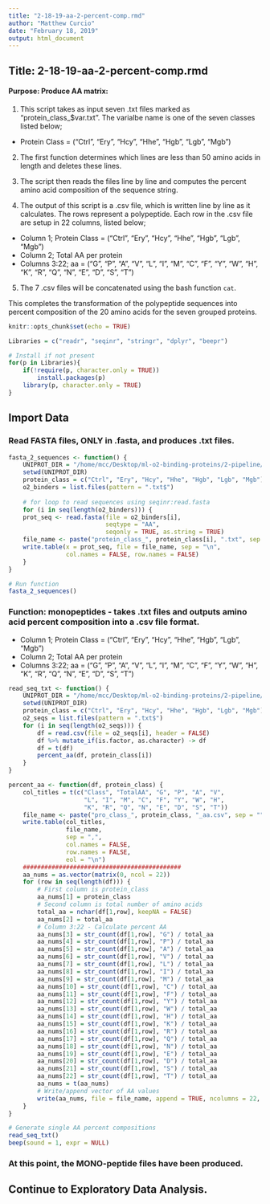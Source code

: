 ```yaml
---
title: "2-18-19-aa-2-percent-comp.rmd"
author: "Matthew Curcio"
date: "February 18, 2019"
output: html_document
---
```


## Title: 2-18-19-aa-2-percent-comp.rmd

#### Purpose: Produce AA matrix:  

1. This script takes as input seven .txt files marked as "protein_class_$var.txt".
The varialbe name is one of the seven classes listed below; 

- Protein Class = ("Ctrl", "Ery", "Hcy", "Hhe", "Hgb", "Lgb", "Mgb")

2. The first function determines which lines are less than 50 amino acids in length
and deletes these lines.

3. The script then reads the files line by line and computes the percent amino acid composition of the sequence string. 

4. The output of this script is a .csv file, which is written line by line as it calculates.  The rows represent a polypeptide. Each row in the .csv file are setup in 22 columns, listed below;

- Column 1; Protein Class = ("Ctrl", "Ery", "Hcy", "Hhe", "Hgb", "Lgb", "Mgb") 
- Column 2; Total AA per protein  
- Columns 3:22; aa = ("G", "P", "A", "V", "L", "I", "M", "C", "F", "Y", 
                      "W", "H", "K", "R", "Q", "N", "E", "D", "S", "T")  

5. The 7 .csv files will be concatenated using the bash function `cat`. 

This completes the transformation of the polypeptide sequences into percent composition of the 20 amino acids for the seven grouped proteins.

```r
knitr::opts_chunk$set(echo = TRUE)

Libraries = c("readr", "seqinr", "stringr", "dplyr", "beepr")

# Install if not present
for(p in Libraries){
    if(!require(p, character.only = TRUE))
        install.packages(p)
    library(p, character.only = TRUE)
}
```

## Import Data



### Read FASTA files, ONLY in .fasta, and produces .txt files.

```r

fasta_2_sequences <- function() {
    UNIPROT_DIR = "/home/mcc/Desktop/ml-o2-binding-proteins/2-pipeline/Feb2019_protein_classes"
    setwd(UNIPROT_DIR)
    protein_class = c("Ctrl", "Ery", "Hcy", "Hhe", "Hgb", "Lgb", "Mgb") 
    o2_binders = list.files(pattern = ".txt$")
    
    # for loop to read sequences using seqinr:read.fasta
    for (i in seq(length(o2_binders))) {
    prot_seq <- read.fasta(file = o2_binders[i], 
                           seqtype = "AA", 
                           seqonly = TRUE, as.string = TRUE)
    file_name <- paste("protein_class_", protein_class[i], ".txt", sep = "")
    write.table(x = prot_seq, file = file_name, sep = "\n",
                col.names = FALSE, row.names = FALSE)
    }
}

# Run function
fasta_2_sequences()

```

### Function: monopeptides - takes .txt files and outputs amino acid percent composition into a .csv file format.

- Column 1; Protein Class = ("Ctrl", "Ery", "Hcy", "Hhe", "Hgb", "Lgb", "Mgb") 
- Column 2; Total AA per protein  
- Columns 3:22; aa = ("G", "P", "A", "V", "L", "I", "M", "C", "F", "Y", 
                      "W", "H", "K", "R", "Q", "N", "E", "D", "S", "T")  

```r
read_seq_txt <- function() {
    UNIPROT_DIR = "/home/mcc/Desktop/ml-o2-binding-proteins/2-pipeline/Feb2019_protein_classes"
    setwd(UNIPROT_DIR)
    protein_class = c("Ctrl", "Ery", "Hcy", "Hhe", "Hgb", "Lgb", "Mgb") 
    o2_seqs = list.files(pattern = ".txt$")
    for (i in seq(length(o2_seqs))) {
        df = read.csv(file = o2_seqs[i], header = FALSE)
        df %>% mutate_if(is.factor, as.character) -> df
        df = t(df)
        percent_aa(df, protein_class[i])
    }
}
```


```r
percent_aa <- function(df, protein_class) {
    col_titles = t(c("Class", "TotalAA", "G", "P", "A", "V",
                     "L", "I", "M", "C", "F", "Y", "W", "H", 
                     "K", "R", "Q", "N", "E", "D", "S", "T"))
    file_name <- paste("pro_class_", protein_class, "_aa.csv", sep = "")
    write.table(col_titles, 
                file_name,  
                sep = ",", 
                col.names = FALSE, 
                row.names = FALSE, 
                eol = "\n")
    ############################################
    aa_nums = as.vector(matrix(0, ncol = 22))
    for (row in seq(length(df))) {
        # First column is protein_class
        aa_nums[1] = protein_class
        # Second column is total number of amino acids
        total_aa = nchar(df[1,row], keepNA = FALSE)
        aa_nums[2] = total_aa
        # Column 3:22 - Calculate percent AA
        aa_nums[3] = str_count(df[1,row], "G") / total_aa
        aa_nums[4] = str_count(df[1,row], "P") / total_aa
        aa_nums[5] = str_count(df[1,row], "A") / total_aa
        aa_nums[6] = str_count(df[1,row], "V") / total_aa
        aa_nums[7] = str_count(df[1,row], "L") / total_aa
        aa_nums[8] = str_count(df[1,row], "I") / total_aa
        aa_nums[9] = str_count(df[1,row], "M") / total_aa
        aa_nums[10] = str_count(df[1,row], "C") / total_aa
        aa_nums[11] = str_count(df[1,row], "F") / total_aa
        aa_nums[12] = str_count(df[1,row], "Y") / total_aa
        aa_nums[13] = str_count(df[1,row], "W") / total_aa
        aa_nums[14] = str_count(df[1,row], "H") / total_aa
        aa_nums[15] = str_count(df[1,row], "K") / total_aa
        aa_nums[16] = str_count(df[1,row], "R") / total_aa
        aa_nums[17] = str_count(df[1,row], "Q") / total_aa
        aa_nums[18] = str_count(df[1,row], "N") / total_aa
        aa_nums[19] = str_count(df[1,row], "E") / total_aa
        aa_nums[20] = str_count(df[1,row], "D") / total_aa
        aa_nums[21] = str_count(df[1,row], "S") / total_aa
        aa_nums[22] = str_count(df[1,row], "T") / total_aa
        aa_nums = t(aa_nums)
        # Write/append vector of AA values
        write(aa_nums, file = file_name, append = TRUE, ncolumns = 22, sep = ",")
    }
}
```

```r
# Generate single AA percent compositions
read_seq_txt()
beep(sound = 1, expr = NULL)
```

### At this point, the MONO-peptide files have been produced.

## Continue to Exploratory Data Analysis.

